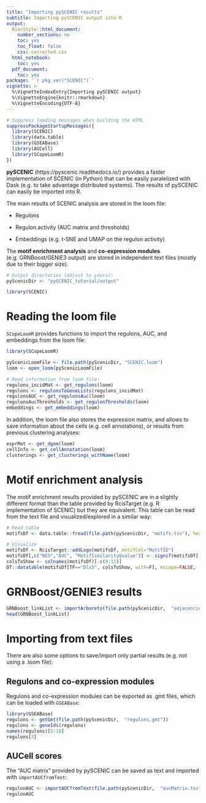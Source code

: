 ```yaml
---
title: "Importing pySCENIC results"
subtitle: Importing pySCENIC output into R
output:
  BiocStyle::html_document:
    number_sections: no
    toc: yes
    toc_float: false
    css: corrected.css
  html_notebook:
    toc: yes
  pdf_document:
    toc: yes
package: '`r pkg_ver("SCENIC")`'
vignette: >
  %\VignetteIndexEntry{Importing pySCENIC output} 
  %\VignetteEngine{knitr::rmarkdown} 
  %\VignetteEncoding{UTF-8}
---
```


```r
# Suppress loading messages when building the HTML
suppressPackageStartupMessages({
  library(SCENIC)
  library(data.table)
  library(GSEABase)
  library(AUCell)
  library(SCopeLoomR)
})
```

**pySCENIC** (https://pyscenic.readthedocs.io/) provides a faster implementation of SCENIC (in Python) that can be easily paralelized with Dask (e.g. to take advantage distributed systems). The results of pySCENIC can easily be imported into R.

The main results of SCENIC analysis are stored in the loom file:

- Regulons 

- Regulon activity (AUC matrix and thresholds)

- Embeddings (e.g. t-SNE and UMAP on the regulon activity)

The **motif enrichment analysis** and **co-expression modules** (e.g. GRNBoost/GENIE3 output) are stored in independent text files (mostly due to their bigger size).


```r
# Output directories (adjust to yours):
pyScenicDir <- "pySCENIC_tutorial/output"

library(SCENIC)
```


# Reading the loom file

`SCopeLoomR` provides functions to import the regulons, AUC, and embeddings from the loom file: 

```r
library(SCopeLoomR)

pyScenicLoomFile <- file.path(pyScenicDir, "SCENIC.loom")
loom <- open_loom(pyScenicLoomFile)

# Read information from loom file:
regulons_incidMat <- get_regulons(loom)
regulons <- regulonsToGeneLists(regulons_incidMat)
regulonsAUC <- get_regulonsAuc(loom)
regulonsAucThresholds <- get_regulonThresholds(loom)
embeddings <- get_embeddings(loom)
```

In addition, the loom file also stores the expression matrix, and allows to save information about the cells (e.g. cell annotations), or results from previous clustering analyses: 

```r
exprMat <- get_dgem(loom)
cellInfo <- get_cellAnnotation(loom)
clusterings <- get_clusterings_withName(loom)
```


# Motif enrichment analysis

The motif enrichment results provided by pySCENIC are in a slightly different format than the table provided by RcisTarget (e.g. R implementation of SCENIC) but they are equivalent. This table can be read from the text file and visualized/explored in a similar way: 

```r
# Read table
motifsDf <- data.table::fread(file.path(pyScenicDir, "motifs.tsv"), header = T, sep="\t")

# Visualize
motifsDf <- RcisTarget::addLogo(motifsDf, motifCol="MotifID")
motifsDf[,c("NES","AUC", "MotifSimilarityQvalue")] <- signif(motifsDf[,c("NES","AUC", "MotifSimilarityQvalue")],2)
colsToShow <- colnames(motifsDf)[-c(9:11)]
DT::datatable(motifsDf[TF=="Dlx5", colsToShow, with=F], escape=FALSE, filter="top")
```

# GRNBoost/GENIE3 results

```r
GRNBoost_linkList <- importArboreto(file.path(pyScenicDir,  "adjacencies.tsv"))
head(GRNBoost_linkList)
```

# Importing from text files

There are also some options to save/import only partial results (e.g. not using a .loom file):

## Regulons and co-expression modules

Regulons and co-expression modules can be exported as .gmt files, which can be loaded with `GSEABase`: 
```r
library(GSEABase)
regulons <- getGmt(file.path(pyScenicDir,  "regulons.gmt"))
regulons <- geneIds(regulons)
names(regulons)[5:10]
regulons[3]
```


## AUCell scores 

The "AUC matrix" provided by pySCENIC can be saved as text and imported with `importAUCfromText`:

```r
regulonAUC <- importAUCfromText(file.path(pyScenicDir,  "aucMatrix.tsv"))
regulonAUC
```

